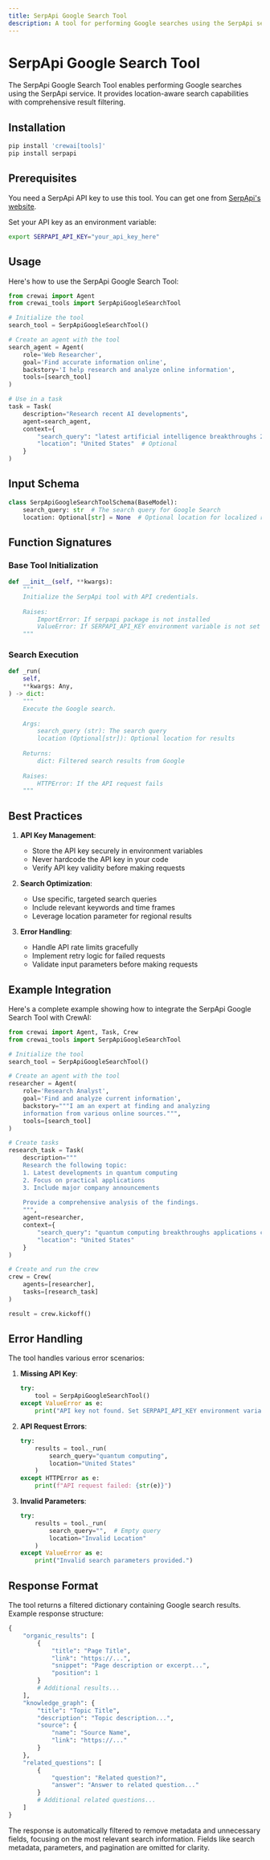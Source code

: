 ```yaml
---
title: SerpApi Google Search Tool
description: A tool for performing Google searches using the SerpApi service
---
```


# SerpApi Google Search Tool

The SerpApi Google Search Tool enables performing Google searches using the SerpApi service. It provides location-aware search capabilities with comprehensive result filtering.

## Installation

```bash
pip install 'crewai[tools]'
pip install serpapi
```

## Prerequisites

You need a SerpApi API key to use this tool. You can get one from [SerpApi's website](https://serpapi.com/manage-api-key).

Set your API key as an environment variable:
```bash
export SERPAPI_API_KEY="your_api_key_here"
```

## Usage

Here's how to use the SerpApi Google Search Tool:

```python
from crewai import Agent
from crewai_tools import SerpApiGoogleSearchTool

# Initialize the tool
search_tool = SerpApiGoogleSearchTool()

# Create an agent with the tool
search_agent = Agent(
    role='Web Researcher',
    goal='Find accurate information online',
    backstory='I help research and analyze online information',
    tools=[search_tool]
)

# Use in a task
task = Task(
    description="Research recent AI developments",
    agent=search_agent,
    context={
        "search_query": "latest artificial intelligence breakthroughs 2024",
        "location": "United States"  # Optional
    }
)
```

## Input Schema

```python
class SerpApiGoogleSearchToolSchema(BaseModel):
    search_query: str  # The search query for Google Search
    location: Optional[str] = None  # Optional location for localized results
```

## Function Signatures

### Base Tool Initialization
```python
def __init__(self, **kwargs):
    """
    Initialize the SerpApi tool with API credentials.
    
    Raises:
        ImportError: If serpapi package is not installed
        ValueError: If SERPAPI_API_KEY environment variable is not set
    """
```

### Search Execution
```python
def _run(
    self,
    **kwargs: Any,
) -> dict:
    """
    Execute the Google search.
    
    Args:
        search_query (str): The search query
        location (Optional[str]): Optional location for results
    
    Returns:
        dict: Filtered search results from Google
        
    Raises:
        HTTPError: If the API request fails
    """
```

## Best Practices

1. **API Key Management**:
   - Store the API key securely in environment variables
   - Never hardcode the API key in your code
   - Verify API key validity before making requests

2. **Search Optimization**:
   - Use specific, targeted search queries
   - Include relevant keywords and time frames
   - Leverage location parameter for regional results

3. **Error Handling**:
   - Handle API rate limits gracefully
   - Implement retry logic for failed requests
   - Validate input parameters before making requests

## Example Integration

Here's a complete example showing how to integrate the SerpApi Google Search Tool with CrewAI:

```python
from crewai import Agent, Task, Crew
from crewai_tools import SerpApiGoogleSearchTool

# Initialize the tool
search_tool = SerpApiGoogleSearchTool()

# Create an agent with the tool
researcher = Agent(
    role='Research Analyst',
    goal='Find and analyze current information',
    backstory="""I am an expert at finding and analyzing 
    information from various online sources.""",
    tools=[search_tool]
)

# Create tasks
research_task = Task(
    description="""
    Research the following topic:
    1. Latest developments in quantum computing
    2. Focus on practical applications
    3. Include major company announcements
    
    Provide a comprehensive analysis of the findings.
    """,
    agent=researcher,
    context={
        "search_query": "quantum computing breakthroughs applications companies",
        "location": "United States"
    }
)

# Create and run the crew
crew = Crew(
    agents=[researcher],
    tasks=[research_task]
)

result = crew.kickoff()
```

## Error Handling

The tool handles various error scenarios:

1. **Missing API Key**:
   ```python
   try:
       tool = SerpApiGoogleSearchTool()
   except ValueError as e:
       print("API key not found. Set SERPAPI_API_KEY environment variable.")
   ```

2. **API Request Errors**:
   ```python
   try:
       results = tool._run(
           search_query="quantum computing",
           location="United States"
       )
   except HTTPError as e:
       print(f"API request failed: {str(e)}")
   ```

3. **Invalid Parameters**:
   ```python
   try:
       results = tool._run(
           search_query="",  # Empty query
           location="Invalid Location"
       )
   except ValueError as e:
       print("Invalid search parameters provided.")
   ```

## Response Format

The tool returns a filtered dictionary containing Google search results. Example response structure:

```python
{
    "organic_results": [
        {
            "title": "Page Title",
            "link": "https://...",
            "snippet": "Page description or excerpt...",
            "position": 1
        }
        # Additional results...
    ],
    "knowledge_graph": {
        "title": "Topic Title",
        "description": "Topic description...",
        "source": {
            "name": "Source Name",
            "link": "https://..."
        }
    },
    "related_questions": [
        {
            "question": "Related question?",
            "answer": "Answer to related question..."
        }
        # Additional related questions...
    ]
}
```

The response is automatically filtered to remove metadata and unnecessary fields, focusing on the most relevant search information. Fields like search metadata, parameters, and pagination are omitted for clarity.
